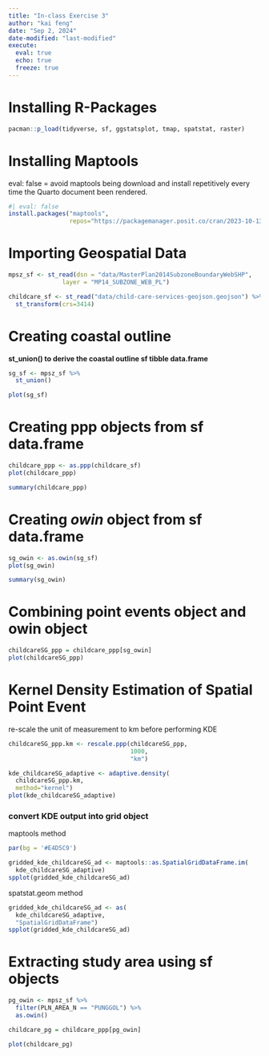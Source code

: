 ```yaml
---
title: "In-class Exercise 3"
author: "kai feng"
date: "Sep 2, 2024"
date-modified: "last-modified"
execute:
  eval: true
  echo: true
  freeze: true
---
```


# Installing R-Packages

```r
pacman::p_load(tidyverse, sf, ggstatsplot, tmap, spatstat, raster)
```

# Installing Maptools

eval: false = avoid maptools being download and install repetitively every time the Quarto document been rendered.

```r
#| eval: false
install.packages("maptools",
                 repos="https://packagemanager.posit.co/cran/2023-10-13")
```

# Importing Geospatial Data

```r
mpsz_sf <- st_read(dsn = "data/MasterPlan2014SubzoneBoundaryWebSHP",                 
               layer = "MP14_SUBZONE_WEB_PL")
```

```r
childcare_sf <- st_read("data/child-care-services-geojson.geojson") %>% 
  st_transform(crs=3414)
```

# Creating coastal outline

**st_union() to derive the coastal outline sf tibble data.frame**

```r
sg_sf <- mpsz_sf %>% 
  st_union()

plot(sg_sf)
```

# Creating ppp objects from sf data.frame

```r
childcare_ppp <- as.ppp(childcare_sf)
plot(childcare_ppp)
```

```r
summary(childcare_ppp)
```

# Creating ***owin*** object from sf data.frame

```r
sg_owin <- as.owin(sg_sf)
plot(sg_owin)
```

```r
summary(sg_owin)
```

# Combining point events object and owin object

```r
childcareSG_ppp = childcare_ppp[sg_owin]
plot(childcareSG_ppp)
```

# Kernel Density Estimation of Spatial Point Event

re-scale the unit of measurement to km before performing KDE

```r
childcareSG_ppp.km <- rescale.ppp(childcareSG_ppp, 
                                  1000, 
                                  "km")

kde_childcareSG_adaptive <- adaptive.density(
  childcareSG_ppp.km, 
  method="kernel")
plot(kde_childcareSG_adaptive)
```

### convert KDE output into grid object

maptools method

```r
par(bg = '#E4D5C9')

gridded_kde_childcareSG_ad <- maptools::as.SpatialGridDataFrame.im(
  kde_childcareSG_adaptive)
spplot(gridded_kde_childcareSG_ad)
```

spatstat.geom method

```r
gridded_kde_childcareSG_ad <- as(
  kde_childcareSG_adaptive,
  "SpatialGridDataFrame")
spplot(gridded_kde_childcareSG_ad)
```

# Extracting study area using sf objects

```r
pg_owin <- mpsz_sf %>%
  filter(PLN_AREA_N == "PUNGGOL") %>%
  as.owin()

childcare_pg = childcare_ppp[pg_owin]

plot(childcare_pg)  
```
